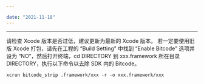 ```yaml
---

date: "2021-11-18"
---
```


<Title>集成 RoomKit iOS SDK 打包时报错：“Failed to verify bitcode in xxx.framework/xxx” 如何处理？</Title>


---

请检查 Xcode 版本是否过低，建议更新为最新的 Xcode 版本。
若一定要使用旧版 Xcode 打包，请先在工程的 “Build Setting” 中找到 “Enable Bitcode” 选项并设为 “NO”，然后打开终端，cd DIRECTORY 到 xxx.framework 所在目录 DIRECTORY，执行以下命令以去除 SDK 内的 Bitcode。
```
xcrun bitcode_strip .framework/xxx -r -o xxx.framework/xxx
```